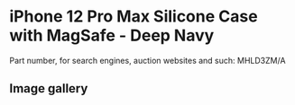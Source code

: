 
# iPhone 12 Pro Max Silicone Case with MagSafe - Deep Navy

Part number, for search engines, auction websites and such: MHLD3ZM/A

## Image gallery

<div style={{ width: "768px" }}>
  <GalleryComponent
    images={[
      {
        original: "/everysource/MHLD3.png",
        thumbnail: "/everypreview/MHLD3.png",
      },
      {
        original: "/everysource/MHLD3_AV1.png",
        thumbnail: "/everypreview/MHLD3_AV1.png",
      },
      {
        original: "/everysource/MHLD3_AV2.png",
        thumbnail: "/everypreview/MHLD3_AV2.png",
      },
      {
        original: "/everysource/MHLD3_AV3.png",
        thumbnail: "/everypreview/MHLD3_AV3.png",
      }
    ]}
  />
</div>